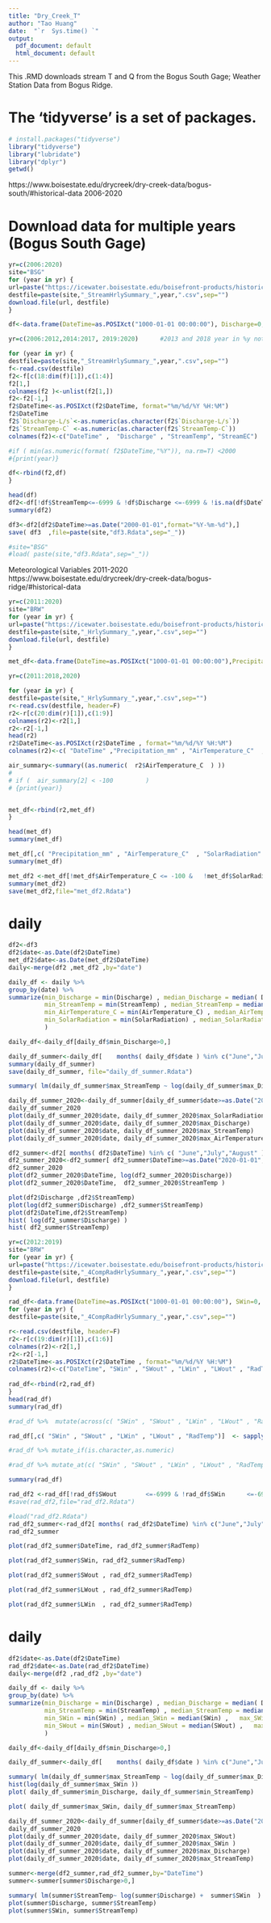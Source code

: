 ---
title: "Dry_Creek_T"
author: "Tao Huang"
date:  "`r  Sys.time() `"
output:
  pdf_document: default
  html_document: default
---

This .RMD downloads stream T and Q from the Bogus South Gage; Weather Station Data from Bogus Ridge.

# The 'tidyverse' is a set of packages.
```{r, hide=T, results='hide'}
# install.packages("tidyverse")
library("tidyverse")
library("lubridate")
library("dplyr")
getwd()
```

https://www.boisestate.edu/drycreek/dry-creek-data/bogus-south/#historical-data
2006-2020

# Download data for multiple years (Bogus South Gage)
```{r , hide=T, results='hide' }
yr=c(2006:2020)
site="BSG"
for (year in yr) {
url=paste("https://icewater.boisestate.edu/boisefront-products/historical/dcew_bsg/StreamHourlyData/",site,"_StreamHrlySummary_",year,".csv",sep="")
destfile=paste(site,"_StreamHrlySummary_",year,".csv",sep="")
download.file(url, destfile)
}
```

```{r}
df<-data.frame(DateTime=as.POSIXct("1000-01-01 00:00:00"), Discharge=0, StreamTemp=0, StreamEC=as.factor(0))

yr=c(2006:2012,2014:2017, 2019:2020)      #2013 and 2018 year in %y not %Y

for (year in yr) { 
destfile=paste(site,"_StreamHrlySummary_",year,".csv",sep="")
f<-read.csv(destfile)
f2<-f[c(18:dim(f)[1]),c(1:4)]
f2[1,]
colnames(f2 )<-unlist(f2[1,])
f2<-f2[-1,]
f2$DateTime<-as.POSIXct(f2$DateTime, format="%m/%d/%Y %H:%M")
f2$DateTime
f2$`Discharge-L/s`<-as.numeric(as.character(f2$`Discharge-L/s`))
f2$`StreamTemp-C` <-as.numeric(as.character(f2$`StreamTemp-C`))
colnames(f2)<-c("DateTime" ,  "Discharge" , "StreamTemp", "StreamEC")

#if ( min(as.numeric(format( f2$DateTime,"%Y")), na.rm=T) <2000         )
#{print(year)}

df<-rbind(f2,df)
}

head(df)
df2<-df[!df$StreamTemp<=-6999 & !df$Discharge <=-6999 & !is.na(df$DateTime) ,]
summary(df2)
```


```{r}
df3<-df2[df2$DateTime>=as.Date("2000-01-01",format="%Y-%m-%d"),]
save( df3  ,file=paste(site,"df3.Rdata",sep="_"))
```


```{r}
#site="BSG"
#load( paste(site,"df3.Rdata",sep="_"))
```

Meteorological Variables
2011-2020
https://www.boisestate.edu/drycreek/dry-creek-data/bogus-ridge/#historical-data

```{r}
yr=c(2011:2020)
site="BRW"
for (year in yr) {
url=paste("https://icewater.boisestate.edu/boisefront-products/historical/dcew_br/Weather/Hourly%20Summary%20Data/",site,"_HrlySummary_",year,".csv",sep="")
destfile=paste(site,"_HrlySummary_",year,".csv",sep="")
download.file(url, destfile)
}
```


```{r}
met_df<-data.frame(DateTime=as.POSIXct("1000-01-01 00:00:00"),Precipitation_mm=0,         AirTemperature_C =0, SolarRadiation =0,NetRadiation =0,RelativeHumidity_percent=0,WindDirection_degree=0,WindSpeed =0, SnowDepth_cm    =0 )

yr=c(2011:2018,2020)

for (year in yr) {
destfile=paste(site,"_HrlySummary_",year,".csv",sep="")
r<-read.csv(destfile, header=F)
r2<-r[c(20:dim(r)[1]),c(1:9)]
colnames(r2)<-r2[1,]
r2<-r2[-1,]
head(r2)
r2$DateTime<-as.POSIXct(r2$DateTime , format="%m/%d/%Y %H:%M")
colnames(r2)<-c( "DateTime" ,"Precipitation_mm" , "AirTemperature_C"  , "SolarRadiation" ,"NetRadiation" ,"RelativeHumidity_percent" ,"WindDirection_degree" ,"WindSpeed" , "SnowDepth_cm" )

air_summary<-summary((as.numeric(  r2$AirTemperature_C  ) ))
# 
# if (  air_summary[2] < -100         )
# {print(year)}


met_df<-rbind(r2,met_df)
}

head(met_df)
summary(met_df)
```


```{r}
met_df[,c( "Precipitation_mm" , "AirTemperature_C"  , "SolarRadiation" ,"NetRadiation" ,"RelativeHumidity_percent" ,"WindDirection_degree" ,"WindSpeed" , "SnowDepth_cm")]  <- sapply( met_df[,c( "Precipitation_mm" , "AirTemperature_C"  , "SolarRadiation" ,"NetRadiation" ,"RelativeHumidity_percent" ,"WindDirection_degree" ,"WindSpeed" , "SnowDepth_cm")] ,as.numeric)
summary(met_df)
```

```{r}
met_df2 <-met_df[!met_df$AirTemperature_C <= -100 &   !met_df$SolarRadiation       <=-6999 & !is.na(met_df$DateTime) ,]
summary(met_df2)
save(met_df2,file="met_df2.Rdata")
```

# daily
```{r}
df2<-df3
df2$date<-as.Date(df2$DateTime)
met_df2$date<-as.Date(met_df2$DateTime)
daily<-merge(df2 ,met_df2 ,by="date")

daily_df <- daily %>%                            
group_by(date) %>%
summarize(min_Discharge = min(Discharge) , median_Discharge = median( Discharge) ,   max_Discharge = max( Discharge),
          min_StreamTemp = min(StreamTemp) , median_StreamTemp = median(StreamTemp) ,   max_StreamTemp = max(StreamTemp),
          min_AirTemperature_C = min(AirTemperature_C) , median_AirTemperature_C = median(AirTemperature_C) ,   max_AirTemperature_C = max(AirTemperature_C),
          min_SolarRadiation = min(SolarRadiation) , median_SolarRadiation = median(SolarRadiation) ,   max_SolarRadiation = max(SolarRadiation)
          )

daily_df<-daily_df[daily_df$min_Discharge>0,]

daily_df_summer<-daily_df[    months( daily_df$date ) %in% c("June","July","August")   ,]
summary(daily_df_summer)
save(daily_df_summer, file="daily_df_summer.Rdata")
```










```{r}
summary( lm(daily_df_summer$max_StreamTemp ~ log(daily_df_summer$max_Discharge ) +    (daily_df_summer $max_AirTemperature_C ) + daily_df_summer$max_SolarRadiation) )
```


```{r}
daily_df_summer_2020<-daily_df_summer[daily_df_summer$date>=as.Date("2020-01-01",format="%Y-%m-%d"),]
daily_df_summer_2020
plot(daily_df_summer_2020$date, daily_df_summer_2020$max_SolarRadiation)
plot(daily_df_summer_2020$date, daily_df_summer_2020$max_Discharge)
plot(daily_df_summer_2020$date, daily_df_summer_2020$max_StreamTemp)
plot(daily_df_summer_2020$date, daily_df_summer_2020$max_AirTemperature_C )
```












```{r}
df2_summer<-df2[ months( df2$DateTime) %in% c( "June","July","August" ) ,]
df2_summer_2020<-df2_summer[ df2_summer$DateTime>=as.Date("2020-01-01",format="%Y-%m-%d") ,]
df2_summer_2020
plot(df2_summer_2020$DateTime, log(df2_summer_2020$Discharge))
plot(df2_summer_2020$DateTime,  df2_summer_2020$StreamTemp )
```

```{r}
plot(df2$Discharge ,df2$StreamTemp)
plot(log(df2_summer$Discharge) ,df2_summer$StreamTemp)
plot(df2$DateTime,df2$StreamTemp)
hist( log(df2_summer$Discharge) )
hist( df2_summer$StreamTemp)
```



```{r}
yr=c(2012:2019)
site="BRW"
for (year in yr) {
url=paste("https://icewater.boisestate.edu/boisefront-products/historical/dcew_br/Weather//4%20CompRadiation/",site,"_4CompRadHrlySummary_",year,".csv",sep="")
destfile=paste(site,"_4CompRadHrlySummary_",year,".csv",sep="")
download.file(url, destfile)
}
```

<!-- ```{r} -->
<!-- getwd() -->
<!-- list.files() -->
<!-- destfile -->
<!-- r<-read.csv(destfile, header=F) -->
<!-- r2<-r[c(20:dim(r)[1]),c(1:6)] -->
<!-- colnames(r2)<-r2[1,] -->
<!-- r2<-r2[-1,] -->
<!-- ``` -->

```{r}
rad_df<-data.frame(DateTime=as.POSIXct("1000-01-01 00:00:00"), SWin=0, SWout=0, LWin=0, LWout=0, RadTemp=0)
for (year in yr) {
destfile=paste(site,"_4CompRadHrlySummary_",year,".csv",sep="")

r<-read.csv(destfile, header=F)
r2<-r[c(19:dim(r)[1]),c(1:6)]
colnames(r2)<-r2[1,]
r2<-r2[-1,]
r2$DateTime<-as.POSIXct(r2$DateTime , format="%m/%d/%Y %H:%M")
colnames(r2)<-c("DateTime", "SWin" , "SWout" , "LWin" , "LWout" , "RadTemp")
  
rad_df<-rbind(r2,rad_df)
}
head(rad_df)
summary(rad_df)
```

```{r}
#rad_df %>%  mutate(across(c( "SWin" , "SWout" , "LWin" , "LWout" , "RadTemp"),  function(x) as.numeric(x)))

rad_df[,c( "SWin" , "SWout" , "LWin" , "LWout" , "RadTemp")]  <- sapply( rad_df[,c( "SWin" , "SWout" , "LWin" , "LWout" , "RadTemp")] ,as.numeric)

#rad_df %>% mutate_if(is.character,as.numeric)

#rad_df %>% mutate_at(c( "SWin" , "SWout" , "LWin" , "LWout" , "RadTemp"), as.numeric)

summary(rad_df)
```

```{r}
rad_df2 <-rad_df[!rad_df$SWout        <=-6999 & !rad_df$SWin      <=-6999 & !is.na(rad_df$DateTime) ,]
#save(rad_df2,file="rad_df2.Rdata")

```

```{r}
#load("rad_df2.Rdata")
rad_df2_summer<-rad_df2[ months( rad_df2$DateTime) %in% c("June","July","August") ,]
rad_df2_summer
```

```{r}
plot(rad_df2_summer$DateTime, rad_df2_summer$RadTemp)

plot(rad_df2_summer$SWin, rad_df2_summer$RadTemp)

plot(rad_df2_summer$SWout , rad_df2_summer$RadTemp)

plot(rad_df2_summer$LWout , rad_df2_summer$RadTemp)

plot(rad_df2_summer$LWin  , rad_df2_summer$RadTemp)

```

# daily
```{r}
df2$date<-as.Date(df2$DateTime)
rad_df2$date<-as.Date(rad_df2$DateTime)
daily<-merge(df2 ,rad_df2 ,by="date")

daily_df <- daily %>%                            
group_by(date) %>%
summarize(min_Discharge = min(Discharge) , median_Discharge = median( Discharge) ,   max_Discharge = max( Discharge),
          min_StreamTemp = min(StreamTemp) , median_StreamTemp = median(StreamTemp) ,   max_StreamTemp = max(StreamTemp),
          min_SWin = min(SWin) , median_SWin = median(SWin) ,   max_SWin = max(SWin),
          min_SWout = min(SWout) , median_SWout = median(SWout) ,   max_SWout = max(SWout)
          )

daily_df<-daily_df[daily_df$min_Discharge>0,]

daily_df_summer<-daily_df[    months( daily_df$date ) %in% c("June","July","August")   ,]
```

```{r}
summary( lm(daily_df_summer$max_StreamTemp ~ log(daily_df_summer$max_Discharge ) +    (daily_df_summer$max_SWin ) ) )
hist(log(daily_df_summer$max_SWin ))
plot( daily_df_summer$min_Discharge, daily_df_summer$min_StreamTemp)

plot( daily_df_summer$max_SWin, daily_df_summer$max_StreamTemp)
```

```{r}
daily_df_summer_2020<-daily_df_summer[daily_df_summer$date>=as.Date("2020-01-01",format="%Y-%m-%d"),]
daily_df_summer_2020
plot(daily_df_summer_2020$date, daily_df_summer_2020$max_SWout)
plot(daily_df_summer_2020$date, daily_df_summer_2020$max_SWin )
plot(daily_df_summer_2020$date, daily_df_summer_2020$max_Discharge)
plot(daily_df_summer_2020$date, daily_df_summer_2020$max_StreamTemp)


```














```{r}
summer<-merge(df2_summer,rad_df2_summer,by="DateTime")
summer<-summer[summer$Discharge>0,]
```

```{r}
summary( lm(summer$StreamTemp~ log(summer$Discharge) +  summer$SWin  ) )
plot(summer$Discharge, summer$StreamTemp)
plot(summer$SWin, summer$StreamTemp)
```
